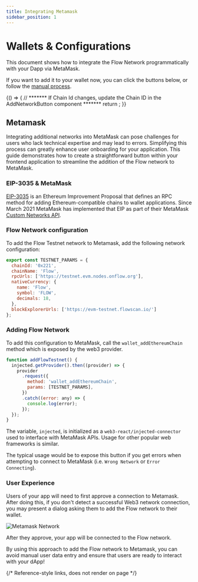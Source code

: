 ```yaml
---
title: Integrating Metamask
sidebar_position: 1
---
```



# Wallets & Configurations

This document shows how to integrate the Flow Network programmatically with your Dapp via MetaMask.

If you want to add it to your wallet now, you can click the buttons below, or follow the [manual process].

<BrowserOnly>
  {() => {
    // ******* If Chain Id changes, update the Chain ID in the AddNetworkButton component *******
    return <AddNetworkButton />;
  }}
</BrowserOnly>

## Metamask

Integrating additional networks into MetaMask can pose challenges for users who lack technical expertise and may lead to errors. Simplifying this process can greatly enhance user onboarding for your application. This guide demonstrates how to create a straightforward button within your frontend application to streamline the addition of the Flow network to MetaMask.

### EIP-3035 & MetaMask

[EIP-3035](https://eips.ethereum.org/EIPS/eip-3085) is an Ethereum Improvement Proposal that defines an RPC method for adding Ethereum-compatible chains to wallet applications. Since March 2021 MetaMask has implemented that EIP as part of their MetaMask [Custom Networks API](https://consensys.io/blog/connect-users-to-layer-2-networks-with-the-metamask-custom-networks-api).

### Flow Network configuration

To add the Flow Testnet network to Metamask, add the following network configuration:

```js
export const TESTNET_PARAMS = {
  chainId: '0x221',
  chainName: 'Flow',
  rpcUrls: ['https://testnet.evm.nodes.onflow.org'],
  nativeCurrency: {
    name: 'Flow',
    symbol: 'FLOW',
    decimals: 18,
  },
  blockExplorerUrls: ['https://evm-testnet.flowscan.io/']
};
```

### Adding Flow Network

To add this configuration to MetaMask, call the `wallet_addEthereumChain` method which is exposed by the web3 provider.

```js
function addFlowTestnet() {
  injected.getProvider().then((provider) => {
    provider
      .request({
        method: 'wallet_addEthereumChain',
        params: [TESTNET_PARAMS],
      })
      .catch((error: any) => {
        console.log(error);
      });
  });
}
```

The variable, `injected`, is initialized as a `web3-react/injected-connector` used to interface with MetaMask APIs. Usage for other popular web frameworks is similar.

The typical usage would be to expose this button if you get errors when attempting to connect to MetaMask (i.e. `Wrong Network` or `Error Connecting`).

### User Experience

Users of your app will need to first approve a connection to Metamask. After doing this, if you don't detect a successful Web3 network connection, you may present a dialog asking them to add the Flow network to their wallet.

![Metamask Network](./imgs/metamask-network.png)

After they approve, your app will be connected to the Flow network.

By using this approach to add the Flow network to Metamask, you can avoid manual user data entry and ensure that users are ready to interact with your dApp!

{/* Reference-style links, does not render on page */}

[manual process]: ../../../build/evm/using.mdx
